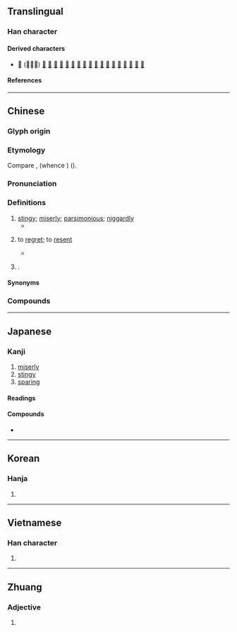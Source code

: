 {{character info}}
{{character info|0xf9ed}}
==Translingual==

===Han character===
{{Han char|rn=30|rad=口|as=04|sn=7|four=00604|canj=YKR|ids=⿱文口}}

====Derived characters====
* [[𰧄]] (⿰石吝) [[𠳺]] [[悋]] [[𢭹]] [[𣵰]] [[𤞼]] [[𧋻]] [[𠞺]] [[𨁮]] [[𨦽]] [[𪊺]] [[𠓬]] [[𠡧]] [[𡘯]] [[𣁔]] [[𡂯]] [[𡫫]] [[𤶾]] [[麐]]

====References====
{{Han ref|kx=0177.130|dkj=03327|dj=0394.180|hdz=10594.040|uh=541D}}
{{Han ref|uh=F9ED}}

----

==Chinese==
{{zh-forms|alt=恡,悋,㖁,𠫤,𠯛,𠯌,𠳈,𠳺,𠲲,𠳻,𠴽,𢙵}}

===Glyph origin===
{{Han etym}}

===Etymology===
Compare {{cog|bo|སྲི||to be thrifty}}, {{w|Central Kuki-Chin languages|Proto-Central-Chin}} {{m|und|*ren||to economize; frugal}} (whence {{cog|lus|ren}}) ({{zh-ref|Geilich, 1994}}).

===Pronunciation===
{{zh-pron
|m=lìn
|m-s=nin4
|c=leon6
|c-t=lun5
|g=
|h=gd=nin4
|j=ling3
|mb=nēng
|md=lêng
|mn=līn/ml:liām
|mn-t=liang6/liêng6
|mn-t_note=liêng6 - Chaozhou
|w=3lin
|x=lin4
|mc=y
|oc=y
|cat=a,v,pn
}}

===Definitions===
{{zh-hanzi}}

# [[stingy]]; [[miserly]]; [[parsimonious]]; [[niggardly]]
#* {{zh-x|子 曰：「如 有 周公 之 才 之 美，使 驕 且 吝，其餘 不足 觀 也 已。」|The Master said, "Though a man have abilities as admirable as those of the duke of Zhou, yet if he be proud and '''niggardly''', those other things are really not worth being looked at."|ref=Analects}}
# {{lb|zh|literary}} to [[regret]]; to [[resent]]
#* {{zh-x|九 三，咸 其 股，執 其 隨，往 吝。|The third NINE, undivided, shows one moving his thighs, and keeping close hold of those whom he follows. Going forward (in this way) will cause '''regret'''.|ref=Yijing-L}}
# {{surname|zh}}.

====Synonyms====
{{zh-dial|吝嗇}}

===Compounds===
{{zh-der|不吝金玉|不吝賜教|不吝|吉凶悔吝|吝情|不吝指教|慳吝苦剋|慳吝|吝嗇|吝惜|吝嗇鬼|不吝珠玉|吝色|玼吝|改過不吝|鄙吝|繁言吝嗇|粉吝紅慳|吝毛|介吝|偏吝|儉吝|出內之吝|出納之吝|刻吝|占吝|吝口|吝嫉|吝愛|吝慳|吝簡|吝細|吝道|吝選|吝顧|吝驕|咎吝|嗇吝|困吝|執吝|大吝|小吝|悔吝|惜吝|愛吝|慊吝|慚吝|時吝|榮吝|狹吝|珍吝|疵吝|矜吝|祕吝|節吝|系吝|纖吝|褊吝|貞吝|貪吝|足吝|遺吝|障吝|靳吝|驕吝|黏吝繳繞}}

----

==Japanese==

===Kanji===
{{ja-kanji|grade=|rs=口04}}

# [[miserly]]
# [[stingy]]
# [[sparing]]

====Readings====
{{ja-readings
|goon=りん
|kanon=りん
|kun=お-しむ, しわ-い, やぶさ-か
}}

====Compounds====
* {{ja-r|吝%嗇|りん%しょく}}

----

==Korean==

===Hanja===
{{ko-hanja|린}}

# {{rfdef|ko|sort=口04}}

----

==Vietnamese==

===Han character===
{{vi-readings|reading=lận|rs=口04}}

# {{rfdef|vi|sort=口04}}

----

==Zhuang==

===Adjective===
{{za-head|adjective}}

# {{za-sawndip form of|ningq||small; young (as a child)}}